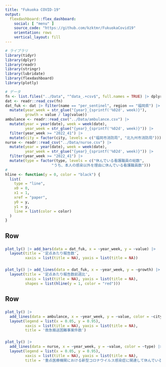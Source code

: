 ```yaml
---
title: "Fukuoka COVID-19"
output: 
  flexdashboard::flex_dashboard:
    social: [ "menu" ]
    source_code: "https://github.com/kzktmr/FukuokaCovid19"
    orientation: rows
    vertical_layout: fill
---
```


```r
# ライブラリ
library(tidyr)
library(dplyr)
library(readr)
library(stringr)
library(lubridate)
library(flexdashboard)
library(plotly)

# データ
fn <- list.files("../Data", "^data_.+csv$", full.names = TRUE) |> dplyr::last()
dat <- readr::read_csv(fn) 
dat_fuk <- dat |> filter(name == "per_sentinel", region == "福岡県") |> 
  mutate(year_week = str_glue("{year}_{sprintf('%02d', week)}"),
         growth = value / lag(value))
ambulance <- readr::read_csv("../Data/ambulance.csv") |> 
  mutate(year = year(date), week = week(date),
         year_week = str_glue("{year}_{sprintf('%02d', week)}")) |> 
  filter(year_week >= "2022_41") |> 
  mutate(city = factor(city, levels = c("福岡市消防局", "北九州市消防局")))
nurse <- readr::read_csv("../Data/nurse.csv") |> 
  mutate(year = year(date), week = week(date),
         year_week = str_glue("{year}_{sprintf('%02d', week)}")) |> 
  filter(year_week >= "2022_41") |> 
  mutate(type = factor(type, levels = c("休んでいる看護職員の総数",
                     "うち、本人の感染以外を理由に休んでいる看護職員数")))
#
hline <- function(y = 0, color = "black") {
  list(
    type = "line",
    x0 = 0,
    x1 = 1,
    xref = "paper",
    y0 = y,
    y1 = y,
    line = list(color = color)
  )
}
```

Row
-------------------------------------

###

```r
plot_ly() |> add_bars(data = dat_fuk, x = ~year_week, y = ~value) |> 
  layout(title = '定点あたり報告数', 
         xaxis = list(title = NA), yaxis = list(title = NA))
```

### 

```r
plot_ly() |> add_lines(data = dat_fuk, x = ~year_week, y = ~growth) |> 
  layout(title = '定点あたり報告数前週比',
         xaxis = list(title = NA), yaxis = list(title = NA),
         shapes = list(hline(y = 1, color = "red")))
```


Row
-------------------------------------

### 

```r
plot_ly() |> 
  add_lines(data = ambulance, x = ~year_week, y = ~value, color = ~city) |> 
  layout(legend = list(x = 0.05, y = 0.95),
         xaxis = list(title = NA), yaxis = list(title = NA),
         title = '救急搬送困難事案件数')
```

### 

```r
plot_ly() |> 
  add_lines(data = nurse, x = ~year_week, y = ~value, color = ~type) |> 
  layout(legend = list(x = 0.05, y = 0.95),
         xaxis = list(title = NA), yaxis = list(title = NA),
         title = '重点医療機関における新型コロナウイルス感染症に関連して休んでいる看護職員数')
```